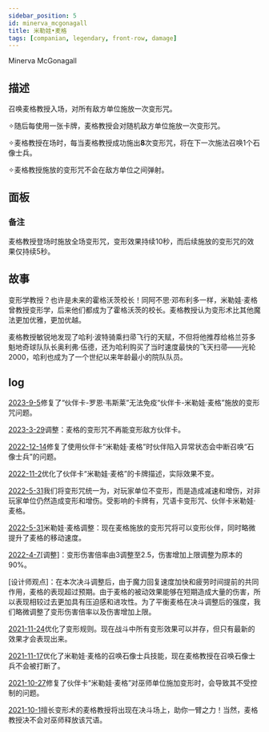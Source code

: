 ```yaml
---
sidebar_position: 5
id: minerva_mcgonagall
title: 米勒娃•麦格
tags: [companian, legendary, front-row, damage]
---
```


Minerva McGonagall

<!--truncate-->



<CardBasics cardKey={id}/>


## 描述

召唤麦格教授入场，对所有敌方单位施放一次变形咒。

✧随后每使用一张卡牌，麦格教授会对随机敌方单位施放一次变形咒。

✧麦格教授在场时，每当麦格教授成功施出**8**次变形咒，将在下一次施法召唤1个石像士兵。

✧麦格教授施放的变形咒不会在敌方单位之间弹射。

## 面板


<LevelComponent/>


<CardDynamicTable cardKey={id}/>


<CardComplexTable cardKey={id}/>


### 备注

麦格教授登场时施放全场变形咒，变形效果持续10秒，而后续施放的变形咒的效果仅持续5秒。


## 故事

变形学教授？也许是未来的霍格沃茨校长！同阿不思·邓布利多一样，米勒娃·麦格曾教授变形学，后来他们都成为了霍格沃茨的校长。麦格教授认为变形术比其他魔法更加优雅，更加优越。

麦格教授敏锐地发现了哈利·波特骑乘扫帚飞行的天赋，不但将他推荐给格兰芬多魁地奇球队队长奥利弗·伍德，还为哈利购买了当时速度最快的飞天扫帚——光轮2000，哈利也成为了一个世纪以来年龄最小的院队队员。


## log

[2023-9-5](/blog/230905-update-annc#fix)修复了“伙伴卡-罗恩·韦斯莱”无法免疫“伙伴卡-米勒娃·麦格”施放的变形咒问题。

[2023-3-29](/blog/230329-update-annc#adjustment)调整：麦格的变形咒不再能变形敌方伙伴卡。

[2022-12-14](/blog/221221-update-annc#fix)修复了使用伙伴卡“米勒娃·麦格”时伙伴陷入异常状态会中断召唤“石像士兵”的问题。

[2022-11-2](/blog/221102-update-annc#adjustment)优化了伙伴卡“米勒娃·麦格”的卡牌描述，实际效果不变。

[2022-5-31](/blog/230601-update-annc#adjustment)我们将变形咒统一为，对玩家单位不变形，而是造成减速和增伤，对非玩家单位仍然造成变形和增伤。受影响的卡牌有，咒语卡变形咒、伙伴卡米勒娃·麦格。

[2022-5-31](/blog/230601-update-annc#adjustment)米勒娃·麦格调整：现在麦格施放的变形咒将可以变形伙伴，同时略微提升了麦格的移动速度。

[2022-4-7](/blog/220407-update-annc#adjustment)[调整]：变形伤害倍率由3调整至2.5，伤害增加上限调整为原本的90%。

[设计师观点]：在本次决斗调整后，由于魔力回复速度加快和疲劳时间提前的共同作用，麦格的表现超过预期。由于麦格的被动效果能够在短期造成大量的伤害，所以表现相较过去更加具有压迫感和进攻性。为了平衡麦格在决斗调整后的强度，我们略微调整了变形伤害倍率以及伤害增加上限。

[2021-11-24](/blog/211124-update-annc#optimization)优化了变形规则。现在战斗中所有变形效果可以并存，但只有最新的效果才会表现出来。

[2021-11-17](/blog/211117-update-annc#optimization)优化了米勒娃·麦格的召唤石像士兵技能，现在麦格教授在召唤石像士兵不会被打断了。

[2021-10-27](/blog/211027-update-annc#fix)修复了伙伴卡“米勒娃·麦格”对巫师单位施加变形时，会导致其不受控制的问题。

[2021-10-1](/blog/211001-update-annc#description)擅长变形术的麦格教授将出现在决斗场上，助你一臂之力！当然，麦格教授决不会对巫师释放该咒语。

